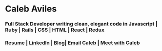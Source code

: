 # Caleb Aviles
### Full Stack Developer writing clean, elegant code in Javascript | Ruby | Rails | CSS | HTML | React | Redux
### [Resume](https://docs.google.com/document/d/1cQaPfbBERR3UlOHx42hqTjLsKEmrZTUhF_bVlKGhj9I/edit?usp=sharing) | [LinkedIn](https://www.linkedin.com/in/caleb-r/) | [Blog](https://medium.com/@earthctzn1)| [Email Caleb](mailto:earthctzn1@gmail.com) | [Meet with Caleb](https://calendly.com/caleb-a)